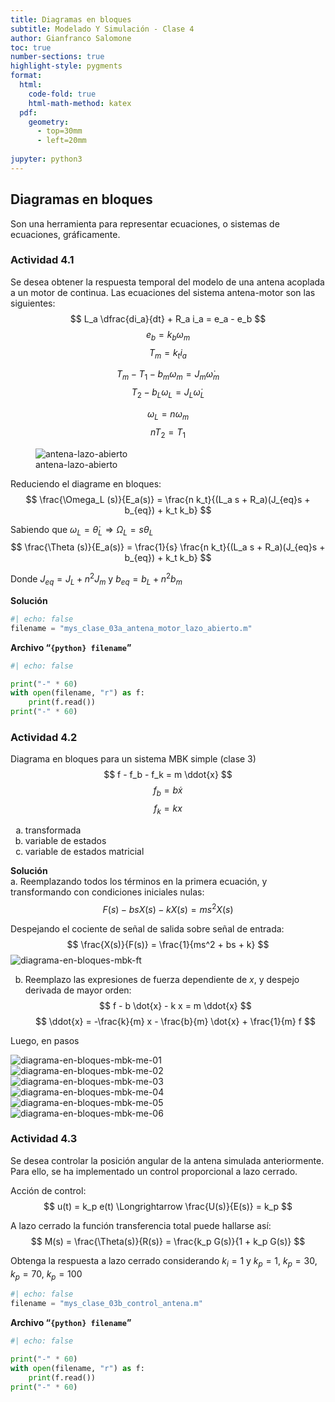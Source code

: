 ```yaml
---
title: Diagramas en bloques
subtitle: Modelado Y Simulación - Clase 4
author: Gianfranco Salomone
toc: true
number-sections: true
highlight-style: pygments
format: 
  html: 
    code-fold: true
    html-math-method: katex
  pdf: 
    geometry: 
      - top=30mm
      - left=20mm
    
jupyter: python3
---
```



## Diagramas en bloques
Son una herramienta para representar ecuaciones, o sistemas de ecuaciones, gráficamente.

### Actividad 4.1
Se desea obtener la respuesta temporal del modelo de una antena acoplada a un motor de continua. Las ecuaciones del sistema antena-motor son las siguientes:
$$ L_a \dfrac{di_a}{dt} + R_a i_a = e_a - e_b $$
$$ e_b = k_b \omega_m $$
$$ T_m = k_t i_a $$

$$ T_m - T_1 - b_m \omega_m = J_m \dot{\omega}_m $$
$$ T_2 - b_L \omega_L = J_L \dot{\omega}_L $$

$$ \omega_L = n \omega_m $$
$$ n T_2 = T_1 $$

![antena-lazo-abierto](modelado_motordc_diag_bl.svg)

Reduciendo el diagrame en bloques:
$$ \frac{\Omega_L (s)}{E_a(s)} = \frac{n k_t}{(L_a s + R_a)(J_{eq}s + b_{eq}) + k_t k_b} $$

Sabiendo que $\omega_L = \dot{\theta}_L \Rightarrow \Omega_L = s \theta_L$
$$ \frac{\Theta (s)}{E_a(s)} = \frac{1}{s} \frac{n k_t}{(L_a s + R_a)(J_{eq}s + b_{eq}) + k_t k_b} $$

Donde $J_{eq} = J_L + n^2 J_m$ y $b_{eq} = b_L + n^2 b_m$


**Solución**  
```python
#| echo: false
filename = "mys_clase_03a_antena_motor_lazo_abierto.m"
```

**Archivo "`{python} filename`"**


```python
#| echo: false

print("-" * 60)
with open(filename, "r") as f:
    print(f.read())
print("-" * 60)
```

### Actividad 4.2
Diagrama en bloques para un sistema MBK simple (clase 3)
$$ f - f_b - f_k = m \ddot{x} $$
$$ f_b = b \dot{x} $$
$$ f_k = k x $$  

a. transformada
b. variable de estados
c. variable de estados matricial

**Solución**  
a. Reemplazando todos los términos en la primera ecuación, y transformando con condiciones iniciales nulas:
$$ F(s) - bs X(s) - k X(s) = ms^2 X(s) $$

Despejando el cociente de señal de salida sobre señal de entrada:
$$ \frac{X(s)}{F(s)} = \frac{1}{ms^2 + bs + k} $$
![diagrama-en-bloques-mbk-ft](diag_bl_ft.png)

b. Reemplazo las expresiones de fuerza dependiente de $x$, y despejo derivada de mayor orden:
$$ f - b \dot{x} - k x = m \ddot{x} $$
$$ \ddot{x} = -\frac{k}{m} x - \frac{b}{m} \dot{x} + \frac{1}{m} f $$

Luego, en pasos

![diagrama-en-bloques-mbk-me-01](diag_bl_me_01.png)  
![diagrama-en-bloques-mbk-me-02](diag_bl_me_02.png)  
![diagrama-en-bloques-mbk-me-03](diag_bl_me_03.png)  
![diagrama-en-bloques-mbk-me-04](diag_bl_me_04.png)  
![diagrama-en-bloques-mbk-me-05](diag_bl_me_05.png)  
![diagrama-en-bloques-mbk-me-06](diag_bl_me_06.png)  


### Actividad 4.3
Se desea controlar la posición angular de la antena simulada anteriormente. Para ello, se ha implementado un control proporcional a lazo cerrado.

Acción de control:
$$ u(t) = k_p e(t) \Longrightarrow \frac{U(s)}{E(s)} = k_p $$

A lazo cerrado la función transferencia total puede hallarse así:
$$ M(s) = \frac{\Theta(s)}{R(s)} = \frac{k_p G(s)}{1 + k_p G(s)} $$

Obtenga la respuesta a lazo cerrado considerando $k_i = 1$ y $k_p = 1$, $k_p = 30$, $k_p = 70$, $k_p = 100$



```python
#| echo: false
filename = "mys_clase_03b_control_antena.m"
```

**Archivo "`{python} filename`"**


```python
#| echo: false

print("-" * 60)
with open(filename, "r") as f:
    print(f.read())
print("-" * 60)
```
